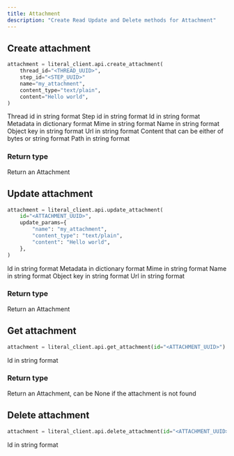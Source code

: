 ```yaml
---
title: Attachment
description: "Create Read Update and Delete methods for Attachment"
---
```


## Create attachment

```python
attachment = literal_client.api.create_attachment(
    thread_id="<THREAD_UUID>",
    step_id="<STEP_UUID>"
    name="my_attachment",
    content_type="text/plain",
    content="Hello world",
)
```

<ParamField path="thread_id" type="uuid" required>
  Thread id in string format
</ParamField>

<ParamField path="step_id" type="uuid" required>
  Step id in string format
</ParamField>

<ParamField path="id" type="uuid">
  Id in string format
</ParamField>

<ParamField path="metadata" type="Dict">
  Metadata in dictionary format
</ParamField>

<ParamField path="mime" type="string">
  Mime in string format
</ParamField>

<ParamField path="name" type="string">
  Name in string format
</ParamField>

<ParamField path="object_key" type="string">
  Object key in string format
</ParamField>

<ParamField path="url" type="string">
  Url in string format
</ParamField>

<ParamField path="content" type="Union[bytes, str]">
  Content that can be either of bytes or string format
</ParamField>

<ParamField path="path" type="string">
  Path in string format
</ParamField>

### Return type

<ResponseField name="attachment" type="Attachment">
  Return an Attachment
</ResponseField>

## Update attachment

```python
attachment = literal_client.api.update_attachment(
    id="<ATTACHMENT_UUID>",
    update_params={
        "name": "my_attachment",
        "content_type": "text/plain",
        "content": "Hello world",
    },
)
```

<ParamField path="id" type="uuid" required>
  Id in string format
</ParamField>

<ParamField path="metadata" type="Dict">
  Metadata in dictionary format
</ParamField>

<ParamField path="mime" type="string">
  Mime in string format
</ParamField>

<ParamField path="name" type="string">
  Name in string format
</ParamField>

<ParamField path="objectKey" type="string">
  Object key in string format
</ParamField>

<ParamField path="url" type="string">
  Url in string format
</ParamField>

### Return type

<ResponseField name="attachment" type="Attachment">
  Return an Attachment
</ResponseField>

## Get attachment

```python
attachment = literal_client.api.get_attachment(id="<ATTACHMENT_UUID>")
```

<ParamField path="id" type="uuid" required>
  Id in string format
</ParamField>

### Return type

<ResponseField name="attachment" type="Attachment">
  Return an Attachment, can be None if the attachment is not found
</ResponseField>

## Delete attachment

```python
attachment = literal_client.api.delete_attachment(id="<ATTACHMENT_UUID>")
```

<ParamField path="id" type="uuid" required>
  Id in string format
</ParamField>
